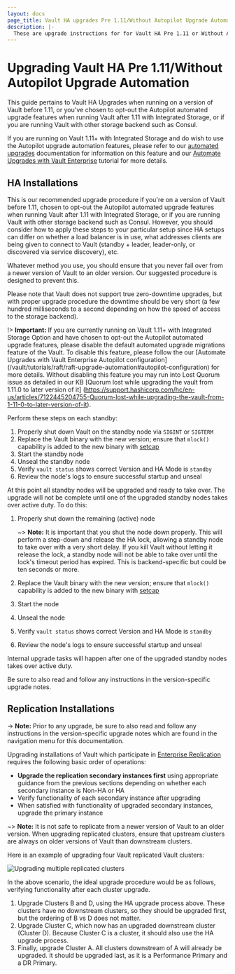 ```yaml
---
layout: docs
page_title: Vault HA upgrades Pre 1.11/Without Autopilot Upgrade Automation
description: |-
  These are upgrade instructions for for Vault HA Pre 1.11 or Without Autopilot Upgrade Automation being enabled. Please ensure that you also read the Upgrading-Vault Guides
---
```

# Upgrading Vault HA Pre 1.11/Without Autopilot Upgrade Automation

This guide pertains to Vault HA Upgrades when running on a version of Vault before 1.11, or you've chosen to opt-out the Autopilot automated upgrade features when running Vault after 1.11 with Integrated Storage, or if you are running Vault with other storage backend such as Consul.

If you are running on Vault 1.11+ with Integrated Storage and do wish to use the Autopilot upgrade automation features, please refer to our [automated
upgrades](/vault/docs/concepts/integrated-storage/autopilot#automated-upgrades) documentation for information on this feature and our [Automate Upgrades with Vault
Enterprise](/vault/tutorials/raft/raft-upgrade-automation) tutorial for more details.


## HA Installations


This is our recommended upgrade procedure if you're on a version of Vault before
1.11, chosen to opt-out the Autopilot automated upgrade features when running Vault after 1.11 with Integrated Storage, or if you are running Vault with other storage backend such as Consul. However, you should consider how to
apply these steps to your particular setup since HA setups can differ on whether
a load balancer is in use, what addresses clients are being given to connect to
Vault (standby + leader, leader-only, or discovered via service discovery), etc.

Whatever method you use, you should ensure that you never fail over from a
newer version of Vault to an older version. Our suggested procedure is designed
to prevent this.

Please note that Vault does not support true zero-downtime upgrades, but with
proper upgrade procedure the downtime should be very short (a few hundred
milliseconds to a second depending on how the speed of access to the storage
backend).

!> **Important:** If you are currently running on Vault 1.11+ with Integrated Storage Option and have chosen to opt-out the Autopilot automated upgrade features, please disable the default automated upgrade migrations feature of the Vault. To disable this feature, please follow the our [Automate Upgrades with Vault Enterprise Autopilot configuration] (/vault/tutorials/raft/raft-upgrade-automation#autopilot-configuration) for more details. Without disabling this feature you may run into Lost Quorum issue as detailed in our KB [Quorum lost while upgrading the vault from 1.11.0 to later version of it] (https://support.hashicorp.com/hc/en-us/articles/7122445204755-Quorum-lost-while-upgrading-the-vault-from-1-11-0-to-later-version-of-it).

Perform these steps on each standby:

1. Properly shut down Vault on the standby node via `SIGINT` or `SIGTERM`
2. Replace the Vault binary with the new version; ensure that `mlock()` capability is added to the new binary with [setcap](/vault/docs/configuration#disable_mlock)
3. Start the standby node
4. Unseal the standby node
5. Verify `vault status` shows correct Version and HA Mode is `standby`
6. Review the node's logs to ensure successful startup and unseal

At this point all standby nodes will be upgraded and ready to take over. The
upgrade will not be complete until one of the upgraded standby nodes takes over
active duty. To do this:

1. Properly shut down the remaining (active) node

   ~> **Note:** It is important that you shut the node down properly.
   This will perform a step-down and release the HA lock, allowing a standby
   node to take over with a very short delay.
   If you kill Vault without letting it release the lock, a standby node will
   not be able to take over until the lock's timeout period has expired. This
   is backend-specific but could be ten seconds or more.

2. Replace the Vault binary with the new version; ensure that `mlock()` capability is added to the new binary with [setcap](/vault/docs/configuration#disable_mlock)
3. Start the node
4. Unseal the node
5. Verify `vault status` shows correct Version and HA Mode is `standby`
6. Review the node's logs to ensure successful startup and unseal

Internal upgrade tasks will happen after one of the upgraded standby nodes
takes over active duty.

Be sure to also read and follow any instructions in the version-specific
upgrade notes.

## Replication Installations

-> **Note:** Prior to any upgrade, be sure to also read and follow any instructions in the version-specific
upgrade notes which are found in the navigation menu for this documentation.

Upgrading installations of Vault which participate in [Enterprise Replication](/vault/docs/enterprise/replication) requires the following basic order of operations:

- **Upgrade the replication secondary instances first** using appropriate
  guidance from the previous sections depending on whether each secondary
  instance is Non-HA or HA
- Verify functionality of each secondary instance after upgrading
- When satisfied with functionality of upgraded secondary instances, upgrade
  the primary instance

~> **Note:** It is not safe to replicate from a newer version of Vault to an
older version. When upgrading replicated clusters, ensure that upstream clusters
are always on older versions of Vault than downstream clusters.

Here is an example of upgrading four Vault replicated Vault clusters:

![Upgrading multiple replicated clusters](/img/vault-replication-upgrade.png)

In the above scenario, the ideal upgrade procedure would be as follows,
verifying functionality after each cluster upgrade.

1. Upgrade Clusters B and D, using the HA upgrade process above. These clusters
   have no downstream clusters, so they should be upgraded first, but the
   ordering of B vs D does not matter.
2. Upgrade Cluster C, which now has an upgraded downstream cluster (Cluster D).
   Because Cluster C is a cluster, it should also use the HA upgrade process.
3. Finally, upgrade Cluster A. All clusters downstream of A will already be
   upgraded. It should be upgraded last, as it is a Performance Primary and a DR
   Primary.
